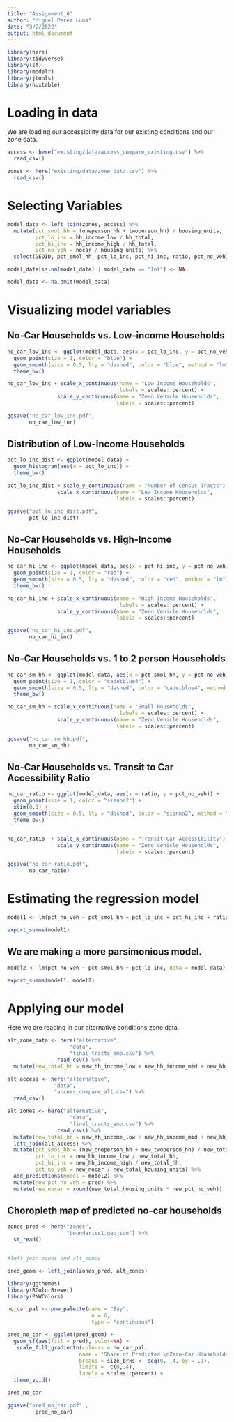 ```yaml
---
title: "Assignment_6"
author: "Miguel Perez Luna"
date: "3/2/2022"
output: html_document
---
```


```r
library(here)
library(tidyverse)
library(sf)
library(modelr)
library(jtools)
library(huxtable)
```

# Loading in data

We are loading our accessibility data for our existing conditions and our zone data. 

```r
access <- here("existing/data/access_compare_existing.csv") %>%
  read_csv()

zones <- here("existing/data/zone_data.csv") %>%
  read_csv()
```

# Selecting Variables

```r
model_data <- left_join(zones, access) %>%
  mutate(pct_smol_hh = (oneperson_hh + twoperson_hh) / housing_units,
         pct_lo_inc = hh_income_low / hh_total,
         pct_hi_inc = hh_income_high / hh_total,
         pct_no_veh = nocar / housing_units) %>%
  select(GEOID, pct_smol_hh, pct_lo_inc, pct_hi_inc, ratio, pct_no_veh)
```

```r
model_data[is.na(model_data) | model_data == "Inf"] <- NA

model_data <- na.omit(model_data) 
```

# Visualizing model variables

## No-Car Households vs. Low-income Households

```r
no_car_low_inc <- ggplot(model_data, aes(x = pct_lo_inc, y = pct_no_veh)) +
  geom_point(size = 1, color = "blue") +
  geom_smooth(size = 0.5, lty = "dashed", color = "blue", method = "lm") +
  theme_bw()

no_car_low_inc + scale_x_continuous(name = "Low Income Households", 
                                    labels = scales::percent) +
                scale_y_continuous(name = "Zero Vehicle Households",
                                   labels = scales::percent)

ggsave("no_car_low_inc.pdf",
       no_car_low_inc)

```

## Distribution of Low-Income Households

```r
pct_lo_inc_dist <- ggplot(model_data) +
  geom_histogram(aes(x = pct_lo_inc)) +
  theme_bw()

pct_lo_inc_dist + scale_y_continuous(name = "Number of Census Tracts") +
                scale_x_continuous(name = "Low Income Households",
                                   labels = scales::percent)

ggsave("pct_lo_inc_dist.pdf",
       pct_lo_inc_dist)

```

## No-Car Households vs. High-Income Households

```r
no_car_hi_inc <- ggplot(model_data, aes(x = pct_hi_inc, y = pct_no_veh)) +
  geom_point(size = 1, color = "red") +
  geom_smooth(size = 0.5, lty = "dashed", color = "red", method = "lm") +
  theme_bw()

no_car_hi_inc + scale_x_continuous(name = "High Income Households", 
                                    labels = scales::percent) +
                scale_y_continuous(name = "Zero Vehicle Households",
                                   labels = scales::percent) 

ggsave("no_car_hi_inc.pdf",
       no_car_hi_inc)
```

## No-Car Households vs. 1 to 2 person Households

```r
no_car_sm_hh <- ggplot(model_data, aes(x = pct_smol_hh, y = pct_no_veh)) +
  geom_point(size = 1, color = "cadetblue4") +
  geom_smooth(size = 0.5, lty = "dashed", color = "cadetblue4", method = "lm") +
  theme_bw()

no_car_sm_hh + scale_x_continuous(name = "Small Households", 
                                    labels = scales::percent) +
                scale_y_continuous(name = "Zero Vehicle Households",
                                   labels = scales::percent) 

ggsave("no_car_sm_hh.pdf",
       no_car_sm_hh)
```

## No-Car Households vs. Transit to Car Accessibility Ratio

```r
no_car_ratio <- ggplot(model_data, aes(x = ratio, y = pct_no_veh)) +
  geom_point(size = 1, color = "sienna2") +
  xlim(0,1) +
  geom_smooth(size = 0.5, lty = "dashed", color = "sienna2", method = "lm") +
  theme_bw()


no_car_ratio  + scale_x_continuous(name = "Transit-Car Accessibility") + xlim(0,1) +
                scale_y_continuous(name = "Zero Vehicle Households",
                                   labels = scales::percent) 

ggsave("no_car_ratio.pdf",
       no_car_ratio)
```

# Estimating the regression model

```r
model1 <- lm(pct_no_veh ~ pct_smol_hh + pct_lo_inc + pct_hi_inc + ratio, data = model_data)

export_summs(model1)
```

## We are making a more parsimonious model.

```r
model2 <- lm(pct_no_veh ~ pct_smol_hh + pct_lo_inc, data = model_data)

export_summs(model1, model2)
```

# Applying our model

Here we are reading in our alternative conditions zone data.

```r
alt_zone_data <- here("alternative",
                    "data",
                    "final_tracts_emp.csv") %>%
                read_csv() %>%
  mutate(new_total_hh = new_hh_income_low + new_hh_income_mid + new_hh_income_high)
```

 


```r
alt_access <- here("alternative",
               "data",
               "access_compare_alt.csv") %>%
  read_csv()

alt_zones <- here("alternative",
                    "data",
                    "final_tracts_emp.csv") %>%
                read_csv() %>%
  mutate(new_total_hh = new_hh_income_low + new_hh_income_mid + new_hh_income_high) %>%
  left_join(alt_access) %>%
  mutate(pct_smol_hh = (new_oneperson_hh + new_twoperson_hh) / new_total_housing_units,
         pct_lo_inc = new_hh_income_low / new_total_hh,
         pct_hi_inc = new_hh_income_high / new_total_hh,
         pct_no_veh = new_nocar / new_total_housing_units) %>%
  add_predictions(model = model2) %>%
  mutate(new_pct_no_veh = pred) %>%
  mutate(new_nocar = round(new_total_housing_units * new_pct_no_veh)) 
```

## Choropleth map of predicted no-car households

```r
zones_pred <- here("zones",
                   "boundaries1.geojson") %>%
  st_read()


#left join zones and alt_zones

pred_geom <- left_join(zones_pred, alt_zones)
```


```r
library(ggthemes)
library(RColorBrewer)
library(PNWColors)
```

```r
no_car_pal <- pnw_palette(name = "Bay", 
                           n = 6, 
                           type = "continuous")
```

```r
pred_no_car <- ggplot(pred_geom) +
  geom_sf(aes(fill = pred), color=NA) +
   scale_fill_gradientn(colours = no_car_pal,
                       name = "Share of Predicted \nZero-Car Households",
                       breaks = size_brks <- seq(0, .4, by = .1),
                       limits =  c(0,.4),
                       labels = scales::percent) +
  theme_void()

pred_no_car

ggsave("pred_no_car.pdf" ,
         pred_no_car)
```





